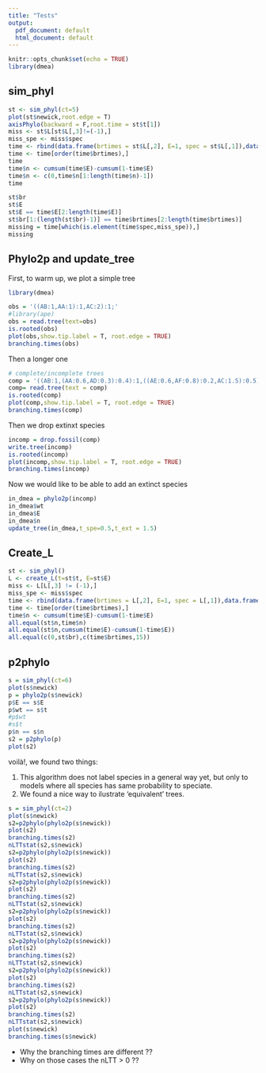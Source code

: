 ```yaml
---
title: "Tests"
output:
  pdf_document: default
  html_document: default
---
```


```r
knitr::opts_chunk$set(echo = TRUE)
library(dmea)
```

## sim_phyl


```r
st <- sim_phyl(ct=5)
plot(st$newick,root.edge = T)
axisPhylo(backward = F,root.time = st$t[1])
miss <- st$L[st$L[,3]!=(-1),]
miss_spe <- miss$spec
time <- rbind(data.frame(brtimes = st$L[,2], E=1, spec = st$L[,1]),data.frame(brtimes = miss[,3], E=0, spec = miss[,1]))
time <- time[order(time$brtimes),]
time
time$n <- cumsum(time$E)-cumsum(1-time$E)
time$n <- c(0,time$n[1:length(time$n)-1])
time

st$br
st$E
st$E == time$E[2:length(time$E)]
st$br[1:(length(st$br)-1)] == time$brtimes[2:length(time$brtimes)]
missing = time[which(is.element(time$spec,miss_spe)),]
missing
```


## Phylo2p and update_tree

First, to warm up, we plot a simple tree
```r
library(dmea)
```

```r
obs = '((AB:1,AA:1):1,AC:2):1;'
#library(ape)
obs = read.tree(text=obs)
is.rooted(obs)
plot(obs,show.tip.label = T, root.edge = TRUE)
branching.times(obs)
```

Then a longer one

```r
# complete/incomplete trees
comp = '((AB:1,(AA:0.6,AD:0.3):0.4):1,((AE:0.6,AF:0.8):0.2,AC:1.5):0.5):1;'
comp= read.tree(text = comp)
is.rooted(comp)
plot(comp,show.tip.label = T, root.edge = TRUE)
branching.times(comp)
```


Then we drop extinxt species

```r
incomp = drop.fossil(comp)
write.tree(incomp)
is.rooted(incomp)
plot(incomp,show.tip.label = T, root.edge = TRUE)
branching.times(incomp)
```

Now we would like to be able to add an extinct species

```r
in_dmea = phylo2p(incomp)
in_dmea$wt
in_dmea$E
in_dmea$n
update_tree(in_dmea,t_spe=0.5,t_ext = 1.5)
```

## Create_L

```r
st <- sim_phyl()
L <- create_L(t=st$t, E=st$E)
miss <- L[L[,3] != (-1),]
miss_spe <- miss$spec
time <- rbind(data.frame(brtimes = L[,2], E=1, spec = L[,1]),data.frame(brtimes = miss[,3], E=0, spec = miss[,1]))
time <- time[order(time$brtimes),]
time$n <- cumsum(time$E)-cumsum(1-time$E)
all.equal(st$n,time$n)
all.equal(st$n,cumsum(time$E)-cumsum(1-time$E))
all.equal(c(0,st$br),c(time$brtimes,15))
```

## p2phylo

```r
s = sim_phyl(ct=6)
plot(s$newick)
p = phylo2p(s$newick)
p$E == s$E
p$wt == s$t
#p$wt
#s$t
p$n == s$n
s2 = p2phylo(p)
plot(s2)
```

voilà!, we found two things:

1. This algorithm does not label species in a general way yet, but only to models where all species has same probability to speciate.
2. We found a nice way to ilustrate 'equivalent' trees. 

```r
s = sim_phyl(ct=2)
plot(s$newick)
s2=p2phylo(phylo2p(s$newick))
plot(s2)
branching.times(s2)
nLTTstat(s2,s$newick)
s2=p2phylo(phylo2p(s$newick))
plot(s2)
branching.times(s2)
nLTTstat(s2,s$newick)
s2=p2phylo(phylo2p(s$newick))
plot(s2)
branching.times(s2)
nLTTstat(s2,s$newick)
s2=p2phylo(phylo2p(s$newick))
plot(s2)
branching.times(s2)
nLTTstat(s2,s$newick)
s2=p2phylo(phylo2p(s$newick))
plot(s2)
branching.times(s2)
nLTTstat(s2,s$newick)
s2=p2phylo(phylo2p(s$newick))
plot(s2)
branching.times(s2)
nLTTstat(s2,s$newick)
s2=p2phylo(phylo2p(s$newick))
plot(s2)
branching.times(s2)
nLTTstat(s2,s$newick)
plot(s$newick)
branching.times(s$newick)
```

* Why the branching times are different ??
* Why on those cases the nLTT > 0 ??
